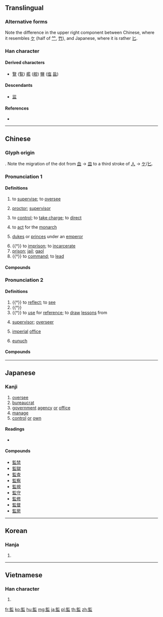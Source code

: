 {{character info/new}}
{{also|监}}
==Translingual==
{{ja-forms|監|[[监]]|監}}

===Alternative forms===
Note the difference in the upper right component between Chinese, where it resembles [[ケ]] (half of [[⺮]], [[竹]]), and Japanese, where it is rather [[匕]].

===Han character===
{{Han char|rn=108|rad=皿|as=09|asj=10|sn=14|snj=15|four=78107|canj=SIBT,SMBT|ids=⿱⿰臣⿱𠂉丶皿}}

====Derived characters====
* [[覽]] ([[覧]]) [[艦]] ([[舰]]) [[鹽]] ([[塩]] [[盐]])

====Descendants====
* [[监]]

====References====
* {{Han ref|kx=0796.020|dkj=23032|dj=1210.180|hdz=42566.030|uh=76E3|ud=30435|bh=BACA|bd=47818}}

----

==Chinese==
{{zh-forms|s=监}}

===Glyph origin===
{{Han etym}}
{{Han compound|臥|血|ls=ic}}. Note the migration of the dot from [[血]] → [[皿]] to a third stroke of [[人]] → [[ケ]]/[[匕]].

===Pronunciation 1===
{{zh-pron
|m=jiān
|c=gaam1
|h=pfs=kâm
|md=găng
|mn=qz,tw,xm,zz:kaⁿ/qz,xm,zz:kam/qz,tw,xm,zz:kàm
|mn_note=kaⁿ - vernacular; kam/kàm - literary
|w=1ke
|mc=1
|oc=1,1
|cat=v,n
}}

====Definitions====
{{zh-hanzi}}

# to [[supervise]]; to [[oversee]]
# {{lb|zh|historical}} [[proctor]]; [[supervisor]]
# to [[control]]; to [[take charge]]; to [[direct]]
# {{lb|zh|historical|of crown prince or senior statesman}} to [[act]] for the [[monarch]]
# {{lb|zh|historical}} [[duke]]s or [[prince]]s under an [[emperor]]
# {{†}} to [[imprison]]; to [[incarcerate]]
# [[prison]]; [[jail]]; [[gaol]]
# {{†}} to [[command]]; to [[lead]]

====Compounds====
{{zh-der|三監|中央監控系統|主監|例監|光照監視裝置|入監|內監|出監|坐監|外役監獄|大樓監控系統|天監|女監|學監|寄監|巴士底監獄|投監|探監|收監|斃監免議|斬監候|海監|狂吟老監|獨居監禁|球監|理監事|環保與環境監控系統|發監|監主自盜|監事|監修|監印|監司|監國|監場|監守|監守自盜|監察|監察人|監察委員|監察御史|監察權|監察院|監察院審計部|監寺|監工|監市履狶|監廚|監所|監押|監控|監斬|監斬官|監測|監牢|監犯|監獄|監督|監票|監視|監視器|監禁|監管|監繫|監考|監聽|監臨|監臨自盜|監製|監覷|監解|監試|監護|監護人|監軍|監造|監運|監鋪|監門|監門之養|監齋使者|監齋爺|總監|舍監|董監事|行政監督|行監坐守|跟監|遠端監控系統}}

===Pronunciation 2===
{{zh-pron
|m=jiàn
|c=gaam3
|h=pfs=kam
|md=gáng
|mn=qz,tw,xm,zz:kàm
|w=
|dial=n
|mc=2
|oc=2,2
|cat=v,n
}}

====Definitions====
{{zh-hanzi}}

# {{†}} to [[reflect]]; to [[see]]
# {{†}} {{zh-alt-form|鑒|[[mirror]]}}
# {{†}} to [[use]] for [[reference]]; to [[draw]] [[lesson]]s from
# {{lb|zh|historical}} [[supervisor]]; [[overseer]]
# {{lb|zh|historical}} [[imperial]] [[office]]
# {{lb|zh|historical}} [[eunuch]]

====Compounds====
{{zh-der|fold=1|三保太監|入監|內監|國子監|國子監博士|國子監司業|國子監祭酒|坐監|太監|宮中太監|廕監|捐監|欽天監|狗監|皇帝不急，急死太監|監本|監生|祕書監|舉監|貢監|阿監}}

----

==Japanese==

===Kanji===
{{ja-kanji|grade=c|rs=皿09}}

# [[oversee]]
# [[bureaucrat]]
# [[government]] [[agency]] [[or]] [[office]]
# [[manage]]
# [[control]] [[or]] [[own]]

====Readings====
* {{ja-readings|goon=[[けん]] (ken) {{non-joyo-reading}}|kanon=[[かん]] (kan)|kun=[[みる]] (miru)}}

====Compounds====
* [[監禁]]
* [[監獄]]
* [[監査]]
* [[監察]]
* [[監視]]
* [[監守]]
* [[監修]]
* [[監督]]
* [[監房]]

----

==Korean==

===Hanja===
{{ko-hanja|hangeul=[[감]]|eumhun=|rv=gam|mr=kam|y=kam}}

# {{defn|lang=ko|sort=皿09}}

----

==Vietnamese==

===Han character===
{{vi-hantu|[[giam]], [[giám]], [[giớm]], [[giợm]], [[róm]], [[giấm]], [[lổm]], [[ram]], [[rướm]], [[xám]]|rs=皿09}}

# {{defn|lang=vi|sort=皿09}}

[[fr:監]]
[[ko:監]]
[[hu:監]]
[[mg:監]]
[[ja:監]]
[[pl:監]]
[[th:監]]
[[zh:監]]